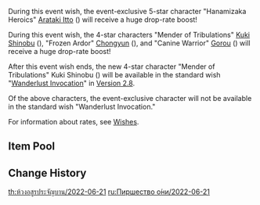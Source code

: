 {{Wish
|name              = Oni's Royale 2022-06-21
|image             = Oni's Royale 2022-06-21.png
|type              = Character Event
|duration          = event
|time_start        = 2022-06-21 18:00:00
|time_end          = 2022-07-12 14:59:59
|link              = https://genshin.hoyoverse.com/en/news/detail/21509
|preceding         = Discerner of Enigmas/2022-05-31
|preceding2        = Invitation to Mundane Life/2022-05-31
|succeeding        = Leaves in the Wind/2022-07-13
|succeeding2       = Sparkling Steps/2022-07-13
|alongside         = Epitome Invocation/2022-06-21
|previous          = Oni's Royale/2021-12-14
}}
During this event wish, the event-exclusive 5-star character "Hanamizaka Heroics" [[Arataki Itto]] ({{Geo}}) will receive a huge drop-rate boost!

During this event wish, the 4-star characters "Mender of Tribulations" [[Kuki Shinobu]] ({{Electro}}), "Frozen Ardor" [[Chongyun]] ({{Cryo}}), and "Canine Warrior" [[Gorou]] ({{Geo}}) will receive a huge drop-rate boost!

After this event wish ends, the new 4-star character "Mender of Tribulations" Kuki Shinobu ({{Electro}}) will be available in the standard wish "[[Wanderlust Invocation]]" in [[Version 2.8]].

Of the above characters, the event-exclusive character will not be available in the standard wish "Wanderlust Invocation."

For information about rates, see [[Wishes]].

==Item Pool==
{{Wish Pool
|^Arataki Itto
|^Kuki Shinobu
|^Chongyun
|^Gorou
|Diluc
|Jean
|Keqing
|Mona
|Qiqi
|Barbara
|Beidou
|Bennett
|Diona
|Fischl
|Kujou Sara
|Ningguang
|Noelle
|Razor
|Rosaria
|Sayu
|Sucrose
|Thoma
|Xiangling
|Xingqiu
|Xinyan
|Yanfei
|Yun Jin
|Dragon's Bane
|Eye of Perception
|Favonius Codex
|Favonius Greatsword
|Favonius Lance
|Favonius Sword
|Favonius Warbow
|Lion's Roar
|Rainslasher
|Rust
|Sacrificial Bow
|Sacrificial Fragments
|Sacrificial Greatsword
|Sacrificial Sword
|The Bell
|The Flute
|The Stringless
|The Widsith
|Black Tassel
|Bloodtainted Greatsword
|Cool Steel
|Debate Club
|Emerald Orb
|Ferrous Shadow
|Harbinger of Dawn
|Magic Guide
|Raven Bow
|Sharpshooter's Oath
|Skyrider Sword
|Slingshot
|Thrilling Tales of Dragon Slayers
}}

==Change History==
{{Change History|2.7}}
[[th:ห้วงอสูรประจัญบาน/2022-06-21]]
[[ru:Пиршество о́ни/2022-06-21]]